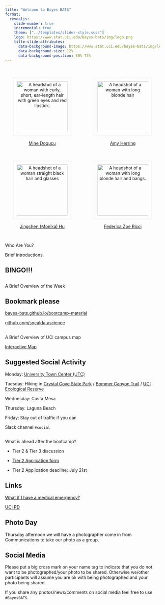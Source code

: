 ```yaml
---
title: "Welcome to Bayes BATS"
format: 
  revealjs:
    slide-number: true
    incremental: true
    theme: ["../templates/slides-style.scss"]
    logo: https://www.stat.uci.edu/bayes-bats/img/logo.png
    title-slide-attributes: 
      data-background-image: https://www.stat.uci.edu/bayes-bats/img/logo.png
      data-background-size: 12%
      data-background-position: 50% 75%
---
```


:::: {.columns}

::: {.column width="50%"}
::: {style="text-align: center;"}




<img src="https://www.minedogucu.com/img/headshot.jpg"
        alt="A headshot of a woman with curly, short, ear-length hair with green eyes and red lipstick."
        style="width:165px; margin-top:20px; border: 3px solid whitesmoke; padding: 10px;">
        
[Mine Dogucu](https://www.minedogucu.com/) 

:::
:::

::: {.column width="50%"}

::: {style="text-align: center;"}


<img src="https://globalhealth.duke.edu/sites/default/files/styles/person_headshot_default/public/faculty/amy-herring2.jpg?itok=Iy3_vnP-&h=9fe67f81"
        alt="A headshot of a woman with long blonde hair"
        style="width:165px; margin-top:20px; border: 3px solid whitesmoke; padding: 10px;">
        

[Amy Herring](https://globalhealth.duke.edu/people/herring-amy)

:::
:::



::::

:::: {.columns}

::: {.column width="50%"}
::: {style="text-align: center;"}



<img src="https://pages.vassar.edu/jihu/files/2021/01/Monika2021-300x300.jpg"
        alt="A headshot of a woman straight black hair and glasses"
        style="width:165px; margin-top:20px; border: 3px solid whitesmoke; padding: 10px;">
        
[Jingchen (Monika) Hu](https://pages.vassar.edu/jihu/)

:::
:::

::: {.column width="50%"}

::: {style="text-align: center;"}




<img src="https://stats68-sp21.netlify.app/img/federica-ricci.jpeg"
        alt="A headshot of a woman with long blonde hair and bangs."
        style="width:165px; margin-top:20px; border: 3px solid whitesmoke; padding: 10px;">
        

[Federica Zoe Ricci](https://federicazoe.github.io/)

:::
:::



::::

## 

::: {.font75}

Who Are You?

:::

Brief introductions.


## BINGO!!!

## 


::: {.font75}

A Brief Overview of the Week

:::


::: {.callout-important collapse="true"}

## Bookmark please

[bayes-bats.github.io/bootcamp-material](https://bayes-bats.github.io/bootcamp-material/)

[github.com/socaldatascience](https://github.com/socaldatascience)
:::


##

::: {.font75}

A Brief Overview of UCI campus map

:::

[Interactive Map](https://map.uci.edu/?id=463#!ct/61979?s/)

## Suggested Social Activity

Monday: [University Town Center (UTC)](https://www.shopirvinecompany.com/centers/irvine/university-center)

Tuesday: Hiking in [Crystal Cove State Park](http://www.crystalcovestatepark.org/hiking-2/) / [Bommer Canyon Trail](https://letsgooutside.org/explore/bommer-canyon/) / [UCI Ecological Reserve](https://ecopreserve.ucnrs.org)

Wednesday: Costa Mesa

Thursday: Laguna Beach

Friday: Stay out of traffic if you can

Slack channel `#social`

## 

::: {.font75}

What is ahead after the bootcamp?

:::

- Tier 2 & Tier 3 discussion

- [Tier 2 Application form](https://duke.qualtrics.com/jfe/form/SV_bmvqDdmb5s0e8yq)

- Tier 2 Application deadline: July 21st

## Links

[What if I have a medical emergency?](https://shc.uci.edu/sites/default/files/insurance/docs/uci-med-brochure-rev4.pdf)

[UCI PD](https://www.police.uci.edu/)

## Photo Day

Thursday afternoon we will have a photographer come in from Communications to take our photo as a group. 

## Social Media

Please put a big cross mark on your name tag to indicate that you do not want to be photographed/your photo to be shared. 
Otherwise we/other participants will assume you are ok with being photographed and your photo being shared. 

If you share any photos/news/comments on social media feel free to use `#BayesBATS`.